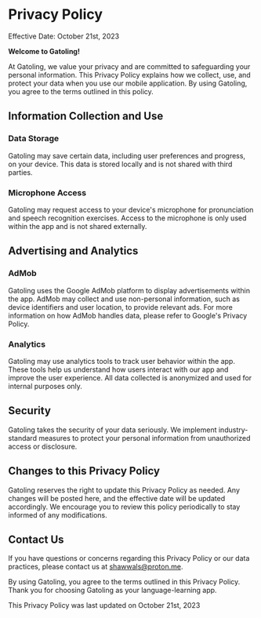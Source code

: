 # Privacy Policy

Effective Date: October 21st, 2023

**Welcome to Gatoling!**

At Gatoling, we value your privacy and are committed to safeguarding your personal information. This Privacy Policy explains how we collect, use, and protect your data when you use our mobile application. By using Gatoling, you agree to the terms outlined in this policy.

## Information Collection and Use

### Data Storage

Gatoling may save certain data, including user preferences and progress, on your device. This data is stored locally and is not shared with third parties.

### Microphone Access

Gatoling may request access to your device's microphone for pronunciation and speech recognition exercises. Access to the microphone is only used within the app and is not shared externally.

## Advertising and Analytics

### AdMob

Gatoling uses the Google AdMob platform to display advertisements within the app. AdMob may collect and use non-personal information, such as device identifiers and user location, to provide relevant ads. For more information on how AdMob handles data, please refer to Google's Privacy Policy.

### Analytics

Gatoling may use analytics tools to track user behavior within the app. These tools help us understand how users interact with our app and improve the user experience. All data collected is anonymized and used for internal purposes only.

## Security

Gatoling takes the security of your data seriously. We implement industry-standard measures to protect your personal information from unauthorized access or disclosure.

## Changes to this Privacy Policy

Gatoling reserves the right to update this Privacy Policy as needed. Any changes will be posted here, and the effective date will be updated accordingly. We encourage you to review this policy periodically to stay informed of any modifications.

## Contact Us

If you have questions or concerns regarding this Privacy Policy or our data practices, please contact us at [shawwals@proton.me](mailto:shawwals@proton.me).

By using Gatoling, you agree to the terms outlined in this Privacy Policy. Thank you for choosing Gatoling as your language-learning app.

This Privacy Policy was last updated on October 21st, 2023
